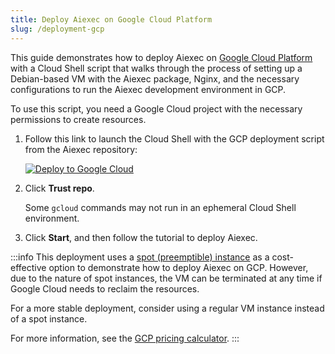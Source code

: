```yaml
---
title: Deploy Aiexec on Google Cloud Platform
slug: /deployment-gcp
---
```


This guide demonstrates how to deploy Aiexec on [Google Cloud Platform](https://console.cloud.google.com/) with a Cloud Shell script that walks through the process of setting up a Debian-based VM with the Aiexec package, Nginx, and the necessary configurations to run the Aiexec development environment in GCP.

To use this script, you need a Google Cloud project with the necessary permissions to create resources.

1. Follow this link to launch the Cloud Shell with the GCP deployment script from the Aiexec repository:

   [![Deploy to Google Cloud](https://gstatic.com/cloudssh/images/open-btn.svg)](https://console.cloud.google.com/cloudshell/open?git_repo=https://github.com/aiexec-ai/aiexec&working_dir=scripts/gcp&shellonly=true&tutorial=walkthroughtutorial.md)

2. Click **Trust repo**.

    Some `gcloud` commands may not run in an ephemeral Cloud Shell environment.

3. Click **Start**, and then follow the tutorial to deploy Aiexec.

:::info
This deployment uses a [spot (preemptible) instance](https://cloud.google.com/compute/docs/instances/preemptible) as a cost-effective option to demonstrate how to deploy Aiexec on GCP.
However, due to the nature of spot instances, the VM can be terminated at any time if Google Cloud needs to reclaim the resources.

For a more stable deployment, consider using a regular VM instance instead of a spot instance.

For more information, see the [GCP pricing calculator](https://cloud.google.com/products/calculator?hl=en).
:::